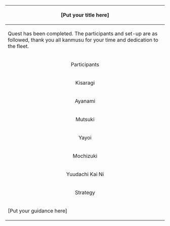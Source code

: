 {| class="mw-collapsible mw-collapsed wikitable"
! colspan=3 style="text-align:center;" |[Put your title here]
|-
|
Quest has been completed. The participants and set-up are as followed, thank you all kanmusu for your time and dedication to the fleet.
|colspan=3 style="text-align:center;"| {{World3-2}}
|-
! colspan=1 style="text-align:center;" |Participants
! colspan=1 style="text-align:center;" |Level
! colspan=1 style="text-align:center;" |Equipment/Setup
|-
| colspan=1 style="text-align:center;" |Kisaragi
| colspan=1 style="text-align:center;" |23
| colspan=1 style="text-align:center;" |
12.7 cm gun + Starshell + Searchlight
|-
| colspan=1 style="text-align:center;" |Ayanami
| colspan=1 style="text-align:center;" |70
| colspan=1 style="text-align:center;" |
12.7B cm gun + 10cm Twim Gun Mount + Type 13 Air Radar
|-
| colspan=1 style="text-align:center;" |Mutsuki
| colspan=1 style="text-align:center;" |23
| colspan=1 style="text-align:center;" |
12.7B cm gun + 12.7cm gun + Type 22 Surface Radar
|-
| colspan=1 style="text-align:center;" |Yayoi
| colspan=1 style="text-align:center;" |27
| colspan=1 style="text-align:center;" |
10cm Twim Gun Mount x 2 + Type 13 Air Radar
|-
| colspan=1 style="text-align:center;" |Mochizuki
| colspan=1 style="text-align:center;" |24
| colspan=1 style="text-align:center;" |
12.7B cm gun x 2 + Type 22 Surface Radar
|-
| colspan=1 style="text-align:center;" |Yuudachi Kai Ni
| colspan=1 style="text-align:center;" |58
| colspan=1 style="text-align:center;" |
10cm Twin High-angle Mount with Anti-Aircraft Fire Director x 2 + Type 13 Air Radar Kai
|-
! colspan=3 style="text-align:center;" |Strategy
|-
| colspan=3| [Put your guidance here]
|}